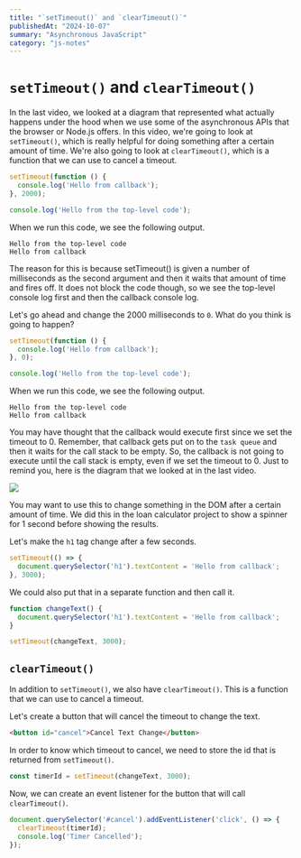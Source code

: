 ```yaml
---
title: "`setTimeout()` and `clearTimeout()`"
publishedAt: "2024-10-07"
summary: "Asynchronous JavaScript"
category: "js-notes"
---
```

# `setTimeout()` and `clearTimeout()`

In the last video, we looked at a diagram that represented what actually happens under the hood when we use some of the asynchronous APIs that the browser or Node.js offers. In this video, we're going to look at `setTimeout()`, which is really helpful for doing something after a certain amount of time. We're also going to look at `clearTimeout()`, which is a function that we can use to cancel a timeout.

```js
setTimeout(function () {
  console.log('Hello from callback');
}, 2000);

console.log('Hello from the top-level code');
```

When we run this code, we see the following output.

```
Hello from the top-level code
Hello from callback
```

The reason for this is because setTimeout() is given a number of milliseconds as the second argument and then it waits that amount of time and fires off. It does not block the code though, so we see the top-level console log first and then the callback console log.

Let's go ahead and change the 2000 milliseconds to `0`. What do you think is going to happen?

```js
setTimeout(function () {
  console.log('Hello from callback');
}, 0);

console.log('Hello from the top-level code');
```

When we run this code, we see the following output.

```
Hello from the top-level code
Hello from callback
```

You may have thought that the callback would execute first since we set the timeout to 0. Remember, that callback gets put on to the `task queue` and then it waits for the call stack to be empty. So, the callback is not going to execute until the call stack is empty, even if we set the timeout to 0. Just to remind you, here is the diagram that we looked at in the last video.

<img src="/images/async-1.png" />

You may want to use this to change something in the DOM after a certain amount of time. We did this in the loan calculator project to show a spinner for 1 second before showing the results.

Let's make the `h1` tag change after a few seconds.

```js
setTimeout(() => {
  document.querySelector('h1').textContent = 'Hello from callback';
}, 3000);
```

We could also put that in a separate function and then call it.

```js
function changeText() {
  document.querySelector('h1').textContent = 'Hello from callback';
}

setTimeout(changeText, 3000);
```

## `clearTimeout()`

In addition to `setTimeout()`, we also have `clearTimeout()`. This is a function that we can use to cancel a timeout.

Let's create a button that will cancel the timeout to change the text.

```html
<button id="cancel">Cancel Text Change</button>
```

In order to know which timeout to cancel, we need to store the id that is returned from `setTimeout()`.

```js
const timerId = setTimeout(changeText, 3000);
```

Now, we can create an event listener for the button that will call `clearTimeout()`.

```js
document.querySelector('#cancel').addEventListener('click', () => {
  clearTimeout(timerId);
  console.log('Timer Cancelled');
});
```
